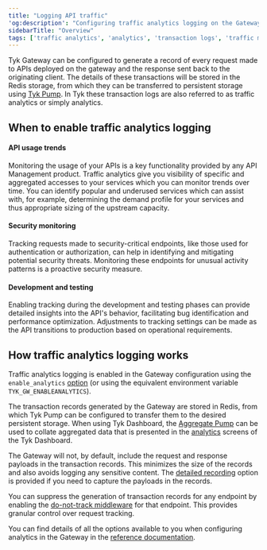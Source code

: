 ```yaml
---
title: "Logging API traffic"
'og:description': "Configuring traffic analytics logging on the Gateway"
sidebarTitle: "Overview"
tags: ['traffic analytics', 'analytics', 'transaction logs', 'traffic monitoring', 'configuration']
---
```


Tyk Gateway can be configured to generate a record of every request made to APIs deployed on the gateway and the response sent back to the originating client. The details of these transactions will be stored in the Redis storage, from which they can be transferred to persistent storage using [Tyk Pump](/5.5/tyk-pump). In Tyk these transaction logs are also referred to as traffic analytics or simply analytics.

## When to enable traffic analytics logging
#### API usage trends
Monitoring the usage of your APIs is a key functionality provided by any API Management product. Traffic analytics give you visibility of specific and aggregated accesses to your services which you can monitor trends over time. You can identify popular and underused services which can assist with, for example, determining the demand profile for your services and thus appropriate sizing of the upstream capacity.

#### Security monitoring
Tracking requests made to security-critical endpoints, like those used for authentication or authorization, can help in identifying and mitigating potential security threats. Monitoring these endpoints for unusual activity patterns is a proactive security measure.

#### Development and testing
Enabling tracking during the development and testing phases can provide detailed insights into the API's behavior, facilitating bug identification and performance optimization. Adjustments to tracking settings can be made as the API transitions to production based on operational requirements.

## How traffic analytics logging works
Traffic analytics logging is enabled in the Gateway configuration using the `enable_analytics` [option](/5.5/tyk-oss-gateway/configuration#enable_analytics) (or using the equivalent environment variable `TYK_GW_ENABLEANALYTICS`).

The transaction records generated by the Gateway are stored in Redis, from which Tyk Pump can be configured to transfer them to the desired persistent storage. When using Tyk Dashboard, the [Aggregate Pump](/5.5/tyk-pump/configuration#tyk-dashboard) can be used to collate aggregated data that is presented in the [analytics](/5.5/tyk-dashboard-analytics) screens of the Tyk Dashboard.

The Gateway will not, by default, include the request and response payloads in the transaction records. This minimizes the size of the records and also avoids logging any sensitive content. The [detailed recording](/5.5/product-stack/tyk-gateway/basic-config-and-security/logging-api-traffic/detailed-recording) option is provided if you need to capture the payloads in the records.

You can suppress the generation of transaction records for any endpoint by enabling the [do-not-track middleware](/5.5/product-stack/tyk-gateway/middleware/do-not-track-middleware) for that endpoint. This provides granular control over request tracking.

You can find details of all the options available to you when configuring analytics in the Gateway in the [reference documentation](/5.5/tyk-oss-gateway/configuration#analytics_config).


